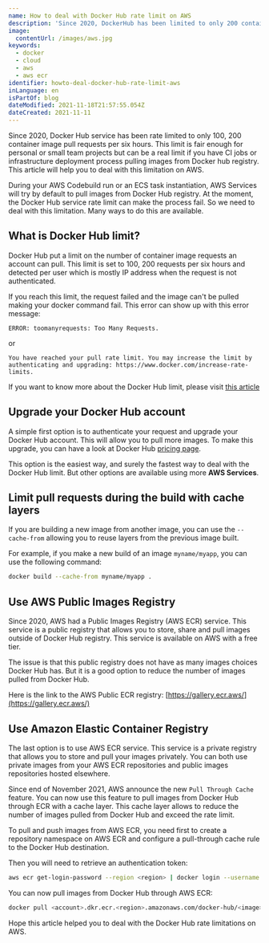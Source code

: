 ```yaml
---
name: How to deal with Docker Hub rate limit on AWS
description: 'Since 2020, DockerHub has been limited to only 200 container image pull requests per six hours. This article will help you to deal with this limitation on AWS.'
image:
  contentUrl: /images/aws.jpg
keywords:
  - docker
  - cloud
  - aws
  - aws ecr
identifier: howto-deal-docker-hub-rate-limit-aws
inLanguage: en
isPartOf: blog
dateModified: 2021-11-18T21:57:55.054Z
dateCreated: 2021-11-11
---
```


Since 2020, Docker Hub service has been rate limited to only 100, 200 container image pull requests per six hours. This limit is fair enough for personal or small team projects but can be a real limit if you have CI jobs or infrastructure deployment process pulling images from Docker hub registry. This article will help you to deal with this limitation on AWS.

During your AWS Codebuild run or an ECS task instantiation, AWS Services will try by default to pull images from Docker Hub registry. At the moment, the Docker Hub service rate limit can make the process fail. So we need to deal with this limitation. Many ways to do this are available.

## What is Docker Hub limit?

Docker Hub put a limit on the number of container image requests an account can pull. This limit is set to 100, 200 requests per six hours and detected per user which is mostly IP address when the request is not authenticated.

If you reach this limit, the request failed and the image can't be pulled making your docker command fail. This error can show up with this error message:

```
ERROR: toomanyrequests: Too Many Requests.
```

or

```
You have reached your pull rate limit. You may increase the limit by authenticating and upgrading: https://www.docker.com/increase-rate-limits.
```

If you want to know more about the Docker Hub limit, please visit [this article](https://docs.docker.com/docker-hub/download-rate-limit/)

## Upgrade your Docker Hub account

A simple first option is to authenticate your request and upgrade your Docker Hub account. This will allow you to pull more images. To make this upgrade, you can have a look at Docker Hub [pricing page](https://www.docker.com/pricing).

This option is the easiest way, and surely the fastest way to deal with the Docker Hub limit. But other options are available using more **AWS Services**.

## Limit pull requests during the build with cache layers

If you are building a new image from another image, you can use the `--cache-from` allowing you to reuse layers from the previous image built.

For example, if you make a new build of an image `myname/myapp`, you can use the following command:

```bash
docker build --cache-from myname/myapp .
```

## Use AWS Public Images Registry

Since 2020, AWS had a Public Images Registry (AWS ECR) service. This service is a public registry that allows you to store, share and pull images outside of Docker Hub registry. This service is available on AWS with a free tier.

The issue is that this public registry does not have as many images choices Docker Hub has. But it is a good option to reduce the number of images pulled from Docker Hub.

Here is the link to the AWS Public ECR registry: [https://gallery.ecr.aws/](https://gallery.ecr.aws/)

## Use Amazon Elastic Container Registry

The last option is to use AWS ECR service. This service is a private registry that allows you to store and pull your images privately. You can both use private images from your AWS ECR repositories and public images repositories hosted elsewhere.

Since end of November 2021, AWS announce the new `Pull Through Cache` feature. You can now use this feature to pull images from Docker Hub through ECR with a cache layer. This cache layer allows to reduce the number of images pulled from Docker Hub and exceed the rate limit.

To pull and push images from AWS ECR, you need first to create a repository namespace on AWS ECR and configure a pull-through cache rule to the Docker Hub destination.

Then you will need to retrieve an authentication token:

```bash
aws ecr get-login-password --region <region> | docker login --username AWS --password-stdin <account>.dkr.ecr.<region>.amazonaws.com/docker-hub
```

You can now pull images from Docker Hub through AWS ECR:

```bash
docker pull <account>.dkr.ecr.<region>.amazonaws.com/docker-hub/<image>:<tag>
```

Hope this article helped you to deal with the Docker Hub rate limitations on AWS.
